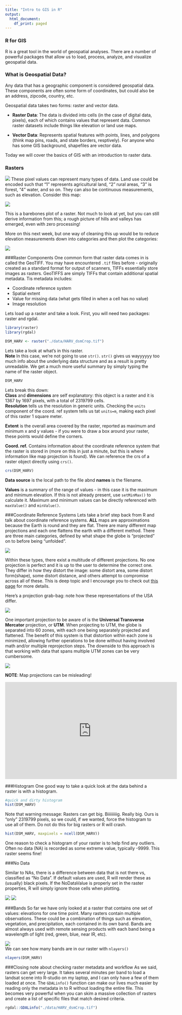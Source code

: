 ```yaml
---
title: "Intro to GIS in R"
output:
  html_document:
    df_print: paged
---
```

### R for GIS

R is a great tool in the world of geospatial analyses. There are a number of powerful packages that allow us to load, process, analyze, and visualize geospatial data. 

### What is Geospatial Data?
Any data that has a geographic component is considered geospatial data. These components are often some form of coordinates, but could also be an address, zipcode, country, etc.   

Geospatial data takes two forms: raster and vector data.  

* **Raster Data**: The data is divided into cells (in the case of digital data, pixels), each of which contains values that represent data. Common raster datasets include things like elevation or land use maps.  

* **Vector Data**:  Represents spatial features with points, lines, and polygons (think map pins, roads, and state borders, resptively). For anyone who has some GIS background, shapefiles are vector data.   

Today we will cover the basics of GIS with an introduction to raster data.

### Rasters


![](./Images/raster_concept.png)
These pixel values can represent many types of data. Land use could be encoded such that "1" represents agricultural land, "2" rural areas, "3" is forest, "4" water, and so on. They can also be continuous measurements, such as elevation. Consider this map:

![](./images/elevation_raster.png)  

This is a barebones plot of a raster. Not much to look at yet, but you can still derive information from this; a rough picture of hills and valleys has emerged, even with zero processing!  

More on this next week, but one way of cleaning this up would be to reduce elevation measurements down into categories and then plot the categories:

![](./images/rmd-classified-elevation-map-1.png)  

###Raster Components
One common form that raster data comes in is called the GeoTIFF. You may have encountered `.tif` files before - originally created as a standard format for output of scanners, TIFFs essentially store images as rasters. GeoTIFFS are simply TIFFs that contain additional spatial metadata. Tis metadata includes:  

* Coordinate reference system
* Spatial extent
* Value for missing data (what gets filled in when a cell has no value)
* Image resolution 

Lets load up a raster and take a look. First, you will need two packages: raster and rgdal.

```r
library(raster)
library(rgdal)

DSM_HARV <- raster("./data/HARV_dsmCrop.tif")
```

Lets take a look at what's in this raster.  
**Note** In this case, we're not going to use `str()`. `str()` gives us wayyyyyy too much info about the underlying data structure and as a result is pretty unreadable. We get a much more useful summary by simply typing the name of the raster object.

```r
DSM_HARV
```

Lets break this down:  
**Class** and **dimensions** are self explanatory: this object is a raster and it is 1367 by 1697 pixels, with a total of 2319799 cells.     
**Resolution** tells us the resolution in generic units. Checking the `units` component of the coord. ref system tells us tat `units=m`, making each pixel of this raster 1 square meter.  

**Extent** is the overall area covered by the raster, reported as maximum and minimum x and y values - if you were to draw a box around your raster, these points would define the corners.    

**Coord. ref.** Contains information about the coordinate reference system that the raster is stored in (more on this in just a minute, but this is where information like map projection is found).  We can reference the crs of a raster object directly using `crs()`.  
```r
crs(DSM_HARV)
```  

**Data source** is the local path to the file abnd **names** is the filename.  

**Values** is a summary of the range of values - in this case it is the maximum and minimum elevation.  If this is not already present, use `setMinMax()` to calculate it. Maximum and minimum values can be directly referenced with `maxValue()` and `minValue()`. 

###Coordinate Reference Systems
Lets take a brief step back from R and talk about coordinate reference systems.  **ALL** maps are approximations because the Earth is round and they are flat. There are many different map projections and each one flattens the earth with a different method. There are three main categories, defined by what shape the globe is "projected" on to before being "unfolded".  

![](./Images/projections.gif)  

Within these types, there exist a multitude of different projections. No one projection is perfect and it is up to the user to determine the correct one. They differ in how they distort the image: some distort area, some distort form(shape), some distort distance, and others attempt to compromise across all of these.  This is deep topic and I encourage you to check out [this page](http://axismaps.github.io/thematic-cartography/articles/projections.html) for more details.  

Here's a projection grab-bag: note how these representations of the USA differ.  

![](./Images/projection_examples.jpg)  


One important projection to be aware of is the **Universal Transverse Mercator** projection, or **UTM**. When projecting to UTM, the globe is separated into 60 zones, with each one being separately projected and flattened. The benefit of this system is that distortion within each zone is minimized, allowing further operations to be done without having involved math and/or multiple reprojection steps. The downside to this approach is that working with data that spans multiple UTM zones can be very cumbersome.   


![](./Images/UTM_zones.jpg)  


**NOTE**: Map projections can be misleading!  

<iframe width="560" height="315" src="https://www.youtube.com/embed/KUF_Ckv8HbE" frameborder="0" allow="autoplay; encrypted-media" allowfullscreen></iframe>  


###Histogram
One good way to take a quick look at the data behind a raster is with a histogram. 
```r
#quick and dirty histogram
hist(DSM_HARV)
```  

Note that warning message: Rasters can get big. Biiiiiiiiig. Really big. Ours is "only" 2319799 pixels, so we could, if we wanted, force the histogram to use all of them. Do not do this for big rasters or R will crash. 

```r
hist(DSM_HARV, maxpixels = ncell(DSM_HARV))
```

One reason to check a histogram of your raster is to help find any outliers. Often no data (NA) is recorded as some extreme value, typically -9999. This raster seems fine!  

###No Data  

Similar to NAs, there is a difference between data that is not there vs, classified as "No Data". If default values are used, R will render these as (usually) black pixels. If the NoDataValue is properly set in the raster properties, R will simply ignore those cells when plotting. 

![](./Images/rmd-demonstrate-no-data-black-1.png)
![](./Images/rmd-demonstrate-no-data-1.png)

###Bands
So far we have only looked at a raster that contains one set of values: elevations for one time point. Many rasters contain multiple observations. These could be a combination of things such as elevation, vegetation, and precipitation, each contained in its own band. Bands are almost always used with remote sensing products with each band being a wavelength of light (red, green, blue, near IR, etc).  

![](./Images/single_multi_raster.png)  
We can see how many bands are in our raster with `nlayers()`

```r
nlayers(DSM_HARV)
```  


###Closing note about checking raster metadata and workflow
As we said, rasters can get very large. It takes several minutes per band to load a landsat scene into R-studio on my laptop, and I can only have a few of them loaded at once. The `GDALinfo()` function can make our lives much easier by reading only the metadata in to R without loading the entire file. This becomes very powerful when you can skim a massive collection of rasters and create a list of specific files that match desired criteria. 

```r
rgdal::GDALinfo("./data/HARV_dsmCrop.tif")
```
 
 

